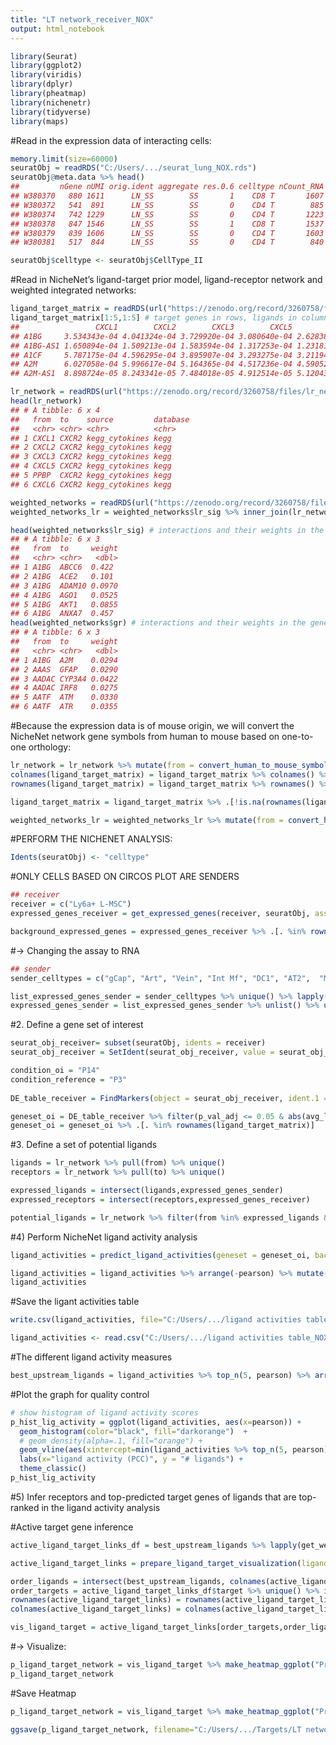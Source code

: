 ---
title: "LT network_receiver_NOX"
output: html_notebook
---


```{r}
library(Seurat)
library(ggplot2)
library(viridis)
library(dplyr)
library(pheatmap)
library(nichenetr)
library(tidyverse)
library(maps)
```

#Read in the expression data of interacting cells:
```{r}
memory.limit(size=60000)
seuratObj = readRDS("C:/Users/.../seurat_lung_NOX.rds")
seuratObj@meta.data %>% head()
##         nGene nUMI orig.ident aggregate res.0.6 celltype nCount_RNA nFeature_RNA
## W380370   880 1611      LN_SS        SS       1    CD8 T       1607          876
## W380372   541  891      LN_SS        SS       0    CD4 T        885          536
## W380374   742 1229      LN_SS        SS       0    CD4 T       1223          737
## W380378   847 1546      LN_SS        SS       1    CD8 T       1537          838
## W380379   839 1606      LN_SS        SS       0    CD4 T       1603          836
## W380381   517  844      LN_SS        SS       0    CD4 T        840          513
```

```{r}
seuratObj$celltype <- seuratObj$CellType_II
```


#Read in NicheNet’s ligand-target prior model, ligand-receptor network and weighted integrated networks:
```{r}
ligand_target_matrix = readRDS(url("https://zenodo.org/record/3260758/files/ligand_target_matrix.rds"))
ligand_target_matrix[1:5,1:5] # target genes in rows, ligands in columns
##                 CXCL1        CXCL2        CXCL3        CXCL5         PPBP
## A1BG     3.534343e-04 4.041324e-04 3.729920e-04 3.080640e-04 2.628388e-04
## A1BG-AS1 1.650894e-04 1.509213e-04 1.583594e-04 1.317253e-04 1.231819e-04
## A1CF     5.787175e-04 4.596295e-04 3.895907e-04 3.293275e-04 3.211944e-04
## A2M      6.027058e-04 5.996617e-04 5.164365e-04 4.517236e-04 4.590521e-04
## A2M-AS1  8.898724e-05 8.243341e-05 7.484018e-05 4.912514e-05 5.120439e-05

lr_network = readRDS(url("https://zenodo.org/record/3260758/files/lr_network.rds"))
head(lr_network)
## # A tibble: 6 x 4
##   from  to    source         database
##   <chr> <chr> <chr>          <chr>   
## 1 CXCL1 CXCR2 kegg_cytokines kegg    
## 2 CXCL2 CXCR2 kegg_cytokines kegg    
## 3 CXCL3 CXCR2 kegg_cytokines kegg    
## 4 CXCL5 CXCR2 kegg_cytokines kegg    
## 5 PPBP  CXCR2 kegg_cytokines kegg    
## 6 CXCL6 CXCR2 kegg_cytokines kegg

weighted_networks = readRDS(url("https://zenodo.org/record/3260758/files/weighted_networks.rds"))
weighted_networks_lr = weighted_networks$lr_sig %>% inner_join(lr_network %>% distinct(from,to), by = c("from","to"))

head(weighted_networks$lr_sig) # interactions and their weights in the ligand-receptor + signaling network
## # A tibble: 6 x 3
##   from  to     weight
##   <chr> <chr>   <dbl>
## 1 A1BG  ABCC6  0.422 
## 2 A1BG  ACE2   0.101 
## 3 A1BG  ADAM10 0.0970
## 4 A1BG  AGO1   0.0525
## 5 A1BG  AKT1   0.0855
## 6 A1BG  ANXA7  0.457
head(weighted_networks$gr) # interactions and their weights in the gene regulatory network
## # A tibble: 6 x 3
##   from  to     weight
##   <chr> <chr>   <dbl>
## 1 A1BG  A2M    0.0294
## 2 AAAS  GFAP   0.0290
## 3 AADAC CYP3A4 0.0422
## 4 AADAC IRF8   0.0275
## 5 AATF  ATM    0.0330
## 6 AATF  ATR    0.0355
```


#Because the expression data is of mouse origin, we will convert the NicheNet network gene symbols from human to mouse based on one-to-one orthology:
```{r}
lr_network = lr_network %>% mutate(from = convert_human_to_mouse_symbols(from), to = convert_human_to_mouse_symbols(to)) %>% drop_na()
colnames(ligand_target_matrix) = ligand_target_matrix %>% colnames() %>% convert_human_to_mouse_symbols()
rownames(ligand_target_matrix) = ligand_target_matrix %>% rownames() %>% convert_human_to_mouse_symbols()

ligand_target_matrix = ligand_target_matrix %>% .[!is.na(rownames(ligand_target_matrix)), !is.na(colnames(ligand_target_matrix))]

weighted_networks_lr = weighted_networks_lr %>% mutate(from = convert_human_to_mouse_symbols(from), to = convert_human_to_mouse_symbols(to)) %>% drop_na()
```


#PERFORM THE NICHENET ANALYSIS:
```{r}
Idents(seuratObj) <- "celltype"
```


#ONLY CELLS BASED ON CIRCOS PLOT ARE SENDERS
```{r}
## receiver
receiver = c("Ly6a+ L-MSC")
expressed_genes_receiver = get_expressed_genes(receiver, seuratObj, assay_oi = "RNA", pct = 0.10)

background_expressed_genes = expressed_genes_receiver %>% .[. %in% rownames(ligand_target_matrix)]
```

#-> Changing the assay to RNA
```{r}
## sender
sender_celltypes = c("gCap", "Art", "Vein", "Int Mf", "DC1", "AT2",  "Myofibroblast", "Pericyte 2", "Ly6a+ L-MSC")

list_expressed_genes_sender = sender_celltypes %>% unique() %>% lapply(get_expressed_genes, seuratObj, assay_oi = "RNA", pct = 0.10) # lapply to get the expressed genes of every sender cell type separately here
expressed_genes_sender = list_expressed_genes_sender %>% unlist() %>% unique()
```

#2. Define a gene set of interest
```{r}
seurat_obj_receiver= subset(seuratObj, idents = receiver)
seurat_obj_receiver = SetIdent(seurat_obj_receiver, value = seurat_obj_receiver[["Age"]])

condition_oi = "P14"
condition_reference = "P3" 
  
DE_table_receiver = FindMarkers(object = seurat_obj_receiver, ident.1 = condition_oi, ident.2 = condition_reference, min.pct = 0.10) %>% rownames_to_column("gene")

geneset_oi = DE_table_receiver %>% filter(p_val_adj <= 0.05 & abs(avg_log2FC) >= 0.5) %>% pull(gene)
geneset_oi = geneset_oi %>% .[. %in% rownames(ligand_target_matrix)]
```

#3. Define a set of potential ligands
```{r}
ligands = lr_network %>% pull(from) %>% unique()
receptors = lr_network %>% pull(to) %>% unique()

expressed_ligands = intersect(ligands,expressed_genes_sender)
expressed_receptors = intersect(receptors,expressed_genes_receiver)

potential_ligands = lr_network %>% filter(from %in% expressed_ligands & to %in% expressed_receptors) %>% pull(from) %>% unique()
```

#4) Perform NicheNet ligand activity analysis
```{r}
ligand_activities = predict_ligand_activities(geneset = geneset_oi, background_expressed_genes = background_expressed_genes, ligand_target_matrix = ligand_target_matrix, potential_ligands = potential_ligands)

ligand_activities = ligand_activities %>% arrange(-pearson) %>% mutate(Rank = 1:nrow(ligand_activities))
ligand_activities
```
#Save the ligant activities table
```{r}
write.csv(ligand_activities, file="C:/Users/.../ligand activities table_NOX_receiver.csv", quote=F)
```

```{r}
ligand_activities <- read.csv("C:/Users/.../ligand activities table_NOX_receiver.csv",row.names=1)
```

#The different ligand activity measures
```{r}
best_upstream_ligands = ligand_activities %>% top_n(5, pearson) %>% arrange(-pearson) %>% pull(test_ligand) %>% unique()
```

#Plot the graph for quality control
```{r}
# show histogram of ligand activity scores
p_hist_lig_activity = ggplot(ligand_activities, aes(x=pearson)) + 
  geom_histogram(color="black", fill="darkorange")  + 
  # geom_density(alpha=.1, fill="orange") +
  geom_vline(aes(xintercept=min(ligand_activities %>% top_n(5, pearson) %>% pull(pearson))), color="red", linetype="dashed", size=1) + 
  labs(x="ligand activity (PCC)", y = "# ligands") +
  theme_classic()
p_hist_lig_activity
```

#5) Infer receptors and top-predicted target genes of ligands that are top-ranked in the ligand activity analysis

#Active target gene inference
```{r}
active_ligand_target_links_df = best_upstream_ligands %>% lapply(get_weighted_ligand_target_links,geneset = geneset_oi, ligand_target_matrix = ligand_target_matrix, n = 200) %>% bind_rows() %>% drop_na()

active_ligand_target_links = prepare_ligand_target_visualization(ligand_target_df = active_ligand_target_links_df, ligand_target_matrix = ligand_target_matrix, cutoff = 0.33)

order_ligands = intersect(best_upstream_ligands, colnames(active_ligand_target_links)) %>% rev() %>% make.names()
order_targets = active_ligand_target_links_df$target %>% unique() %>% intersect(rownames(active_ligand_target_links)) %>% make.names()
rownames(active_ligand_target_links) = rownames(active_ligand_target_links) %>% make.names() # make.names() for heatmap visualization of genes like H2-T23
colnames(active_ligand_target_links) = colnames(active_ligand_target_links) %>% make.names() # make.names() for heatmap visualization of genes like H2-T23

vis_ligand_target = active_ligand_target_links[order_targets,order_ligands] %>% t()
```

#-> Visualize:
```{r}
p_ligand_target_network = vis_ligand_target %>% make_heatmap_ggplot("Prioritized ligands","Predicted target genes", color = "purple",legend_position = "top", x_axis_position = "top",legend_title = "Regulatory potential")  + theme(axis.text.x = element_text(face = "italic")) + scale_fill_gradient2(low = "whitesmoke",  high = "purple", breaks = c(0,0.0045,0.0090))
p_ligand_target_network
```

#Save Heatmap
```{r}
p_ligand_target_network = vis_ligand_target %>% make_heatmap_ggplot("Prioritized ligands","Predicted target genes", color = "purple", legend_position = "top", x_axis_position = "top",legend_title = "Regulatory potential")   + scale_fill_gradient2(low = "gray",  high = "purple", mid= "gray95", breaks = c(0,0.0045,0.0090))

ggsave(p_ligand_target_network, filename="C:/Users/.../Targets/LT network_receiver_NOX.png", width=4, height=3, dpi=600)
```
